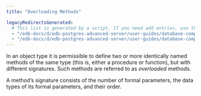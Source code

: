```yaml
---
title: "Overloading Methods"

legacyRedirectsGenerated:
  # This list is generated by a script. If you need add entries, use the `legacyRedirects` key.
  - "/edb-docs/d/edb-postgres-advanced-server/user-guides/database-compatibility-stored-procedural-language-guide/13/overloading_methods.html"
  - "/edb-docs/d/edb-postgres-advanced-server/user-guides/database-compatibility-stored-procedural-language-guide/latest/overloading_methods.html"
---
```


<div id="overloading_methods" class="registered_link"></div>

In an object type it is permissible to define two or more identically named methods of the same type (this is, either a procedure or function), but with different signatures. Such methods are referred to as *overloaded* methods.

A method’s signature consists of the number of formal parameters, the data types of its formal parameters, and their order.
